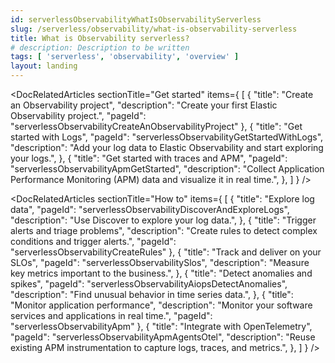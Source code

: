 ```yaml
---
id: serverlessObservabilityWhatIsObservabilityServerless
slug: /serverless/observability/what-is-observability-serverless
title: What is Observability serverless?
# description: Description to be written
tags: [ 'serverless', 'observability', 'overview' ]
layout: landing
---
```


<p><DocBadge template="technical preview" /></p>

<DocLandingHero
  title="Elastic Observability"
  description="Elastic Observability accelerates problem resolution with open, flexible, and unified observability powered by advanced machine learning and analytics. Elastic ingests all operational and business telemetry and correlates for faster root cause detection."
  image="observability"
  headerIcon="logoObservability"
  display="align"
/>

<DocRelatedArticles
  sectionTitle="Get started"
  items={
    [
      {
        "title": "Create an Observability project",
        "description": "Create your first Elastic Observability project.",
        "pageId": "serverlessObservabilityCreateAnObservabilityProject"
      },
      {
        "title": "Get started with Logs",
        "pageId": "serverlessObservabilityGetStartedWithLogs",
        "description": "Add your log data to Elastic Observability and start exploring your logs.",
      },
      {
        "title": "Get started with traces and APM",
        "pageId": "serverlessObservabilityApmGetStarted",
        "description": "Collect Application Performance Monitoring (APM) data and visualize it in real time.",
      },
    ]
  }
/>

<DocRelatedArticles
  sectionTitle="How to"
  items={
    [
      {
        "title": "Explore log data",
        "pageId": "serverlessObservabilityDiscoverAndExploreLogs",
        "description": "Use Discover to explore your log data.",
      },
      {
        "title": "Trigger alerts and triage problems",
        "description": "Create rules to detect complex conditions and trigger alerts.",
        "pageId": "serverlessObservabilityCreateRules"
      },
      {
       "title": "Track and deliver on your SLOs",
        "pageId": "serverlessObservabilitySlos",
        "description": "Measure key metrics important to the business.",
      },
      {
        "title": "Detect anomalies and spikes",
        "pageId": "serverlessObservabilityAiopsDetectAnomalies",
        "description": "Find unusual behavior in time series data.",
      },
      {
        "title": "Monitor application performance",
        "description": "Monitor your software services and applications in real time.",
        "pageId": "serverlessObservabilityApm"
      },
      {
        "title": "Integrate with OpenTelemetry",
        "pageId": "serverlessObservabilityApmAgentsOtel",
        "description": "Reuse existing APM instrumentation to capture logs, traces, and metrics.",
      },
    ]
  }
/>

